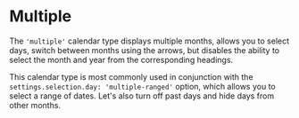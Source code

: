 

# Multiple

The `'multiple'` calendar type displays multiple months, allows you to select days, switch between months using the arrows, but disables the ability to select the month and year from the corresponding headings.

<Sandbox example="type-of-calendar-multiple" vertically={false} height={620} />

This calendar type is most commonly used in conjunction with the `settings.selection.day: 'multiple-ranged'` option, which allows you to select a range of dates.
Let's also turn off past days and hide days from other months.

<Sandbox example="type-of-calendar-multiple-ranged" vertically={false} height={620} />
